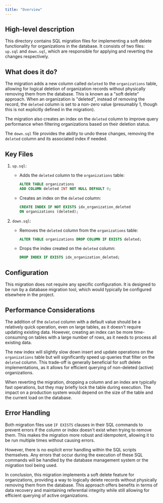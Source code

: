 ```yaml
---
title: "Overview"
---
```


## High-level description
This directory contains SQL migration files for implementing a soft delete functionality for organizations in the database. It consists of two files: `up.sql` and `down.sql`, which are responsible for applying and reverting the changes respectively.

## What does it do?
The migration adds a new column called `deleted` to the `organizations` table, allowing for logical deletion of organization records without physically removing them from the database. This is known as a "soft delete" approach. When an organization is "deleted", instead of removing the record, the `deleted` column is set to a non-zero value (presumably 1, though this is not explicitly defined in the migration).

The migration also creates an index on the `deleted` column to improve query performance when filtering organizations based on their deletion status.

The `down.sql` file provides the ability to undo these changes, removing the `deleted` column and its associated index if needed.

## Key Files

1. `up.sql`:
   - Adds the `deleted` column to the `organizations` table:
     ```sql
     ALTER TABLE organizations
     ADD COLUMN deleted INT NOT NULL DEFAULT 0;
     ```
   - Creates an index on the `deleted` column:
     ```sql
     CREATE INDEX IF NOT EXISTS idx_organization_deleted
     ON organizations (deleted);
     ```

2. `down.sql`:
   - Removes the `deleted` column from the `organizations` table:
     ```sql
     ALTER TABLE organizations DROP COLUMN IF EXISTS deleted;
     ```
   - Drops the index created on the `deleted` column:
     ```sql
     DROP INDEX IF EXISTS idx_organization_deleted;
     ```

## Configuration
This migration does not require any specific configuration. It is designed to be run by a database migration tool, which would typically be configured elsewhere in the project.

## Performance Considerations
The addition of the `deleted` column with a default value should be a relatively quick operation, even on large tables, as it doesn't require updating existing data. However, creating an index can be more time-consuming on tables with a large number of rows, as it needs to process all existing data.

The new index will slightly slow down insert and update operations on the `organizations` table but will significantly speed up queries that filter on the `deleted` column. This trade-off is generally beneficial for soft delete implementations, as it allows for efficient querying of non-deleted (active) organizations.

When reverting the migration, dropping a column and an index are typically fast operations, but they may briefly lock the table during execution. The impact on a production system would depend on the size of the table and the current load on the database.

## Error Handling
Both migration files use `IF EXISTS` clauses in their SQL commands to prevent errors if the column or index doesn't exist when trying to remove them. This makes the migration more robust and idempotent, allowing it to be run multiple times without causing errors.

However, there is no explicit error handling within the SQL scripts themselves. Any errors that occur during the execution of these SQL commands will be handled by the database management system or the migration tool being used.

In conclusion, this migration implements a soft delete feature for organizations, providing a way to logically delete records without physically removing them from the database. This approach offers benefits in terms of data recovery and maintaining referential integrity while still allowing for efficient querying of active organizations.